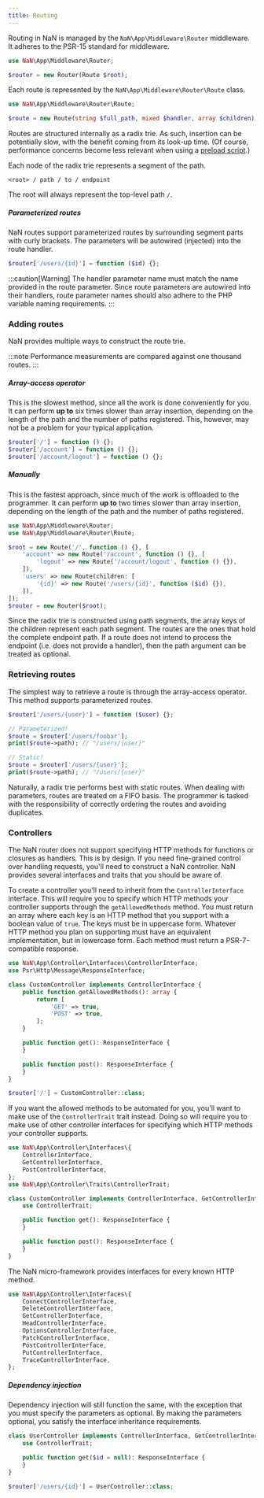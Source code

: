 ```yaml
---
title: Routing
---
```


Routing in NaN is managed by the `NaN\App\Middleware\Router` middleware.
It adheres to the PSR-15 standard for middleware.

```php
use NaN\App\Middleware\Router;

$router = new Router(Route $root);
```

Each route is represented by the `NaN\App\Middleware\Router\Route` class.

```php
use NaN\App\Middleware\Router\Route;

$route = new Route(string $full_path, mixed $handler, array $children);
```
Routes are structured internally as a radix trie.
As such, insertion can be potentially slow, with the benefit coming from its look-up time.
(Of course, performance concerns become less relevant when using a [preload script](https://www.php.net/manual/en/opcache.preloading.php).)

Each node of the radix trie represents a segment of the path.

```http "<root>" "path" "to" "endpoint"
<root> / path / to / endpoint
```

The root will always represent the top-level path `/`.

##### Parameterized routes

NaN routes support parameterized routes by surrounding segment parts with curly brackets.
The parameters will be autowired (injected) into the route handler.

```php
$router['/users/{id}'] = function ($id) {};
```

:::caution[Warning]
The handler parameter name must match the name provided in the route parameter.
Since route parameters are autowired into their handlers, route parameter names should also adhere to the PHP variable naming requirements.
:::

### Adding routes

NaN provides multiple ways to construct the route trie.

:::note
Performance measurements are compared against one thousand routes.
:::

##### Array-access operator

This is the slowest method, since all the work is done conveniently for you.
It can perform **up to** six times slower than array insertion, depending on the length of the path and the number of paths registered.
This, however, may not be a problem for your typical application.

```php
$router['/'] = function () {};
$router['/account'] = function () {};
$router['/account/logout'] = function () {};
```

##### Manually

This is the fastest approach, since much of the work is offloaded to the programmer.
It can perform **up to** two times slower than array insertion, depending on the length of the path and the number of paths registered.

```php
use NaN\App\Middleware\Router;
use NaN\App\Middleware\Router\Route;

$root = new Route('/', function () {}, [
	'account' => new Route('/account', function () {}, [
		'logout' => new Route('/account/logout', function () {}),
	]),
	'users' => new Route(children: [
		'{id}' => new Route('/users/{id}', function ($id) {}),
	]),
]);
$router = new Router($root);
```

Since the radix trie is constructed using path segments, the array keys of the children represent each path segment.
The routes are the ones that hold the complete endpoint path.
If a route does not intend to process the endpoint (i.e. does not provide a handler), then the path argument can be treated as optional.

### Retrieving routes

The simplest way to retrieve a route is through the array-access operator.
This method supports parameterized routes.

```php
$router['/users/{user}'] = function ($user) {};

// Parameterized!
$route = $router['/users/foobar'];
print($route->path); // "/users/{user}"

// Static!
$route = $router['/users/{user}'];
print($route->path); // "/users/{user}"
```

Naturally, a radix trie performs best with static routes.
When dealing with parameters, routes are treated on a FIFO basis.
The programmer is tasked with the responsibility of correctly ordering the routes and avoiding duplicates.

### Controllers

The NaN router does not support specifying HTTP methods for functions or closures as handlers.
This is by design.
If you need fine-grained control over handling requests, you'll need to construct a NaN controller.
NaN provides several interfaces and traits that you should be aware of.

To create a controller you'll need to inherit from the `ControllerInterface` interface.
This will require you to specify which HTTP methods your controller supports through the `getAllowedMethods` method.
You must return an array where each key is an HTTP method that you support with a boolean value of `true`.
The keys must be in uppercase form.
Whatever HTTP method you plan on supporting must have an equivalent implementation, but in lowercase form.
Each method must return a PSR-7-compatible response.

```php
use NaN\App\Controller\Interfaces\ControllerInterface;
use Psr\Http\Message\ResponseInterface;

class CustomController implements ControllerInterface {
	public function getAllowedMethods(): array {
		return [
			'GET' => true,
			'POST' => true,
		];
	}

	public function get(): ResponseInterface {
	}

	public function post(): ResponseInterface {
	}
}

$router['/'] = CustomController::class;
```

If you want the allowed methods to be automated for you, you'll want to make use of the `ControllerTrait` trait instead.
Doing so will require you to make use of other controller interfaces for specifying which HTTP methods your controller supports.

```php
use NaN\App\Controller\Interfaces\{
	ControllerInterface,
	GetControllerInterface,
	PostControllerInterface,
};
use NaN\App\Controller\Traits\ControllerTrait;

class CustomController implements ControllerInterface, GetControllerInterface, PostControllerInterface {
	use ControllerTrait;

	public function get(): ResponseInterface {
	}

	public function post(): ResponseInterface {
	}
}
```

The NaN micro-framework provides interfaces for every known HTTP method.

```php
use NaN\App\Controller\Interfaces\{
	ConnectControllerInterface,
	DeleteControllerInterface,
	GetControllerInterface,
	HeadControllerInterface,
	OptionsControllerInterface,
	PatchControllerInterface,
	PostControllerInterface,
	PutControllerInterface,
	TraceControllerInterface,
};
```

##### Dependency injection

Dependency injection will still function the same, with the exception that you must specify the parameters as optional.
By making the parameters optional, you satisfy the interface inheritance requirements.

```php
class UserController implements ControllerInterface, GetControllerInterface {
	use ControllerTrait;

	public function get($id = null): ResponseInterface {
	}
}

$router['/users/{id}'] = UserController::class;
```
